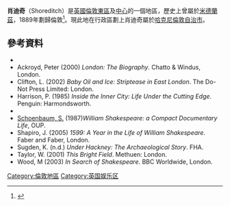 {{Infobox UK place
|official_name            = Shoreditch
|region                   = London
|country                  = 英格蘭
|london_borough           = Hackney
|constituency_westminster = [[南哈克尼和肖爾迪奇_(英國國會選區)|南哈克尼和肖爾迪奇]]
|post_town                = LONDON
|postcode_area            = E
|postcode_area1           = EC
|postcode_area2           = N
|postcode_district        = E1, E2
|postcode_district1       = EC1, EC2
|postcode_district2       = N1
|dial_code                = 020
|os_grid_reference        = TQ325825
|latitude                 = 51.526
|longitude                = -0.078
|static_image_name        = Shoreditch town hall3.jpg
|static_image_caption     = [[肖迪奇市政廳|肖迪奇市政廳]]
|charingX_distance_mi     = 2.5
|charingX_direction       = WSW
}}
'''肖迪奇'''（Shoreditch）是[[英國|英國]][[倫敦東區|倫敦東區]]及[[中倫敦|中心]]的一個地區，歷史上曾屬於[[英格蘭中部地區|米德蘭茲]]，1889年劃歸倫敦<ref>{{cite web|url=http://www.london.gov.uk/sites/default/files/LP2011%20Chapter%202.pdf|title=London's Places|work=[[London_Plan|London Plan]]|publisher=[[Greater_London_Authority|Greater London Authority]]|year=2011|page=46|format=PDF|accessdate=27 May 2014|archive-date=2015-09-06|archive-url=https://web.archive.org/web/20150906090756/http://www.london.gov.uk/sites/default/files/LP2011%20Chapter%202.pdf|dead-url=no}}</ref>。現此地在行政區劃上肖迪奇屬於[[哈克尼倫敦自治市|哈克尼倫敦自治市]]。

==參考資料==
{{Reflist}}
* {{EB1911}}
* Ackroyd, Peter (2000) ''London: The Biography''. Chatto & Windus, London.
* Clifton, L. (2002) ''Baby Oil and Ice: Striptease in East London''. The Do-Not Press Limited: London.
* Harrison, P. (1985) ''Inside the Inner City: Life Under the Cutting Edge''. Penguin: Harmondsworth.
* {{cite book |last=Mander |first=David |year=1996 |title=More Light, More Power: An Illustrated History of Shoreditch |publisher=Sutton |place=Stroud }}
* [[Samuel_Schoenbaum|Schoenbaum, S.]] (1987)'' William Shakespeare: a Compact Documentary Life'', OUP.
* Shapiro, J. (2005) ''1599: A Year in the Life of William Shakespeare''. Faber and Faber, London.
* Sugden, K. (n.d.) ''Under Hackney: The Archaeological Story''. FHA.
* Taylor, W. (2001) ''This Bright Field''. Methuen: London.
* Wood, M (2003) ''In Search of Shakespeare''. BBC Worldwide, London.

{{Commonscat|Shoreditch|肖迪奇}}
{{倫敦地區}}
[[Category:倫敦地區|Category:倫敦地區]]
[[Category:英国娱乐区|Category:英国娱乐区]]